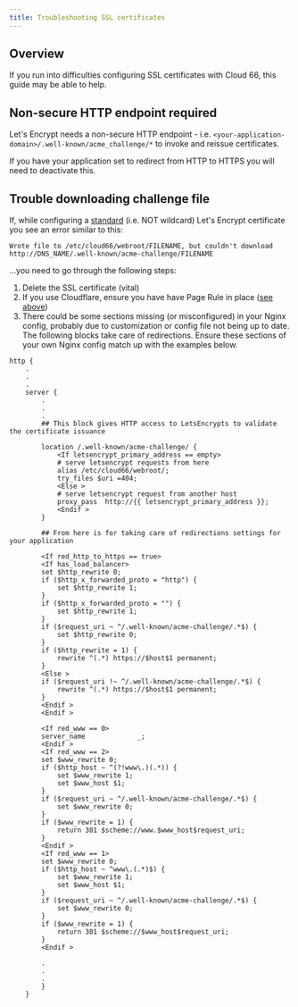 ```yaml
---
title: Troubleshooting SSL certificates
---
```


## Overview 

If you run into difficulties configuring SSL certificates with Cloud 66, this guide may be able to help. 

## Non-secure HTTP endpoint required

Let's Encrypt needs a non-secure HTTP endpoint - i.e. `<your-application-domain>/.well-known/acme_challenge/*` to invoke and reissue certificates.

If you have your application set to redirect from HTTP to HTTPS you will need to deactivate this. 

## Trouble downloading challenge file

If, while configuring a [standard](/:product/:version?/security/ssl#configuring-standard-certificates) (i.e. NOT wildcard) Let's Encrypt certificate you see an error similar to this:

```shell
Wrote file to /etc/cloud66/webroot/FILENAME, but couldn't download http://DNS_NAME/.well-known/acme-challenge/FILENAME 
```
...you need to go through the following steps:

1. Delete the SSL certificate (vital)
2. If you use Cloudflare, ensure you have have Page Rule in place ([see above](#configuring-lets-encrypt-with-cloudflare))
3. There could be some sections missing (or misconfigured) in your Nginx config, probably due to customization or config file not being up to date. The following blocks take care of redirections. Ensure these sections of your own Nginx config match up with the examples below. 

```liquid
http {
    .
    .
    .
    server {
        .
        .
        .
        ## This block gives HTTP access to LetsEncrypts to validate the certificate issuance

        location /.well-known/acme-challenge/ {
            <If letsencrypt_primary_address == empty>
            # serve letsencrypt requests from here
            alias /etc/cloud66/webroot/;
            try_files $uri =404;
            <Else >
            # serve letsencrypt request from another host
            proxy_pass  http://{{ letsencrypt_primary_address }};
            <Endif >
        }

        ## From here is for taking care of redirections settings for your application
        
        <If red_http_to_https == true>
        <If has_load_balancer>
        set $http_rewrite 0;
        if ($http_x_forwarded_proto = "http") {
            set $http_rewrite 1;
        }
        if ($http_x_forwarded_proto = "") {
            set $http_rewrite 1;
        }
        if ($request_uri ~ ^/.well-known/acme-challenge/.*$) {
            set $http_rewrite 0;
        }
        if ($http_rewrite = 1) {
            rewrite ^(.*) https://$host$1 permanent;
        }
        <Else >
        if ($request_uri !~ ^/.well-known/acme-challenge/.*$) {
            rewrite ^(.*) https://$host$1 permanent;
        }
        <Endif >
        <Endif >

        <If red_www == 0>
        server_name             _;
        <Endif >
        <If red_www == 2>
        set $www_rewrite 0;
        if ($http_host ~ ^(?!www\.)(.*)) {
            set $www_rewrite 1;
            set $www_host $1;
        }
        if ($request_uri ~ ^/.well-known/acme-challenge/.*$) {
            set $www_rewrite 0;
        }
        if ($www_rewrite = 1) {
            return 301 $scheme://www.$www_host$request_uri;
        }
        <Endif >
        <If red_www == 1>
        set $www_rewrite 0;
        if ($http_host ~ ^www\.(.*)$) {
            set $www_rewrite 1;
            set $www_host $1;
        }
        if ($request_uri ~ ^/.well-known/acme-challenge/.*$) {
            set $www_rewrite 0;
        }
        if ($www_rewrite = 1) {
            return 301 $scheme://$www_host$request_uri;
        }
        <Endif >

        .
        .
        .
        }
    }

```